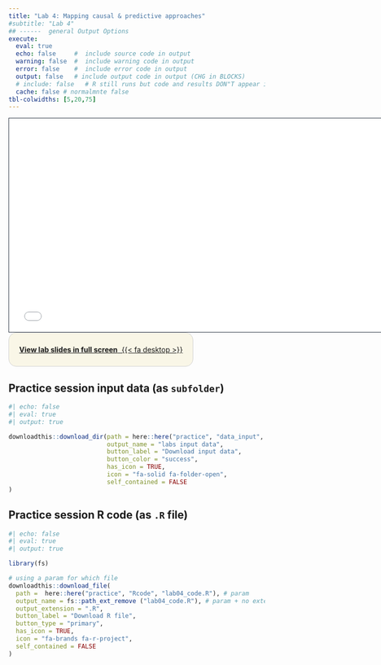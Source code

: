 ```yaml
---
title: "Lab 4: Mapping causal & predictive approaches"
#subtitle: "Lab 4"
## ------  general Output Options
execute:     
  eval: true
  echo: false     #  include source code in output
  warning: false  #  include warning code in output
  error: false    #  include error code in output
  output: false   # include output code in output (CHG in BLOCKS)
  # include: false   # R still runs but code and results DON"T appear in output  
  cache: false # normalmnte false
tbl-colwidths: [5,20,75]
---
```


<!-- 1/2 DIAPOSITIVA WIDE (16:9) -->
```{=html}
<iframe class="slide-deck" src="practice_slides/slides_lab04.html" height="420" width="747" style="border: 1px solid #2e3846;"></iframe>
```


::: {.custom-border style="border: 1px solid lightgray; padding: 10px 20px; background-color: #f9f6e7; border-radius: 15px; display: inline-block; text-align: center; margin: auto;"}
<!-- [{{< fa file-powerpoint>}}&nbsp;**View lecture slides in full screen**](../lectures_slides/Lecture_01.pdf) -->
[**View lab slides in full screen** &nbsp;{{< fa desktop >}}](practice_slides/slides_lab04.html)
:::

## Practice session input data (as `subfolder`)

```r
#| echo: false
#| eval: true
#| output: true

downloadthis::download_dir(path = here::here("practice", "data_input", "04_datasets"),
                           output_name = "labs input data",
                           button_label = "Download input data",
                           button_color = "success",
                           has_icon = TRUE,
                           icon = "fa-solid fa-folder-open",
                           self_contained = FALSE
)
```

## Practice session R code (as `.R` file)
```r
#| echo: false
#| eval: true
#| output: true

library(fs) 

# using a param for which file 
downloadthis::download_file(
  path =  here::here("practice", "Rcode", "lab04_code.R"), # param
  output_name = fs::path_ext_remove ("lab04_code.R"), # param + no extension.... 
  output_extension = ".R",  
  button_label = "Download R file",
  button_type = "primary",
  has_icon = TRUE,
  icon = "fa-brands fa-r-project",
  self_contained = FALSE
)
```